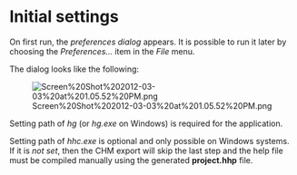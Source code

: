 = Initial settings =

On first run, the ''preferences dialog'' appears. It is possible to run it later by choosing the ''Preferences...'' item in the ''File'' menu.

The dialog looks like the following:

[[Image:Screen%20Shot%202012-03-03%20at%201.05.52%20PM.png]]

Setting path of ''hg'' (or ''hg.exe'' on Windows) is required for the application. 

Setting path of ''hhc.exe'' is optional and only possible on Windows systems. If it is ''not set'', then the CHM export will skip the last step and the help file must be compiled manually using the generated '''project.hhp''' file.